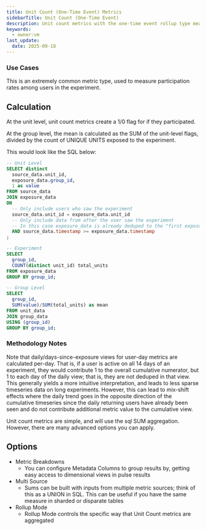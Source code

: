 ```yaml
---
title: Unit Count (One-Time Event) Metrics
sidebarTitle: Unit Count (One-Time Event)
description: Unit count metrics with the one-time event rollup type measure if a unit performed an action any time after being exposed to the experiment.
keywords:
  - owner:vm
last_update:
  date: 2025-09-18
---
```


### Use Cases

This is an extremely common metric type, used to measure participation rates among users in the experiment.

## Calculation

At the unit level, unit count metrics create a 1/0 flag for if they participated.

At the group level, the mean is calculated as the SUM of the unit-level flags, divided by the count of UNIQUE UNITS exposed to the experiment.

This would look like the SQL below:

```sql expandable
-- Unit Level
SELECT distinct
  source_data.unit_id,
  exposure_data.group_id,
  1 as value
FROM source_data
JOIN exposure_data
ON
  -- Only include users who saw the experiment
  source_data.unit_id = exposure_data.unit_id
  -- Only include data from after the user saw the experiment
  -- In this case exposure_data is already deduped to the "first exposure"
  AND source_data.timestamp >= exposure_data.timestamp
;

-- Experiment
SELECT
  group_id,
  COUNT(distinct unit_id) total_units
FROM exposure_data
GROUP BY group_id;

-- Group Level
SELECT
  group_id,
  SUM(value)/SUM(total_units) as mean
FROM unit_data
JOIN group_data
USING (group_id)
GROUP BY group_id;
```

### Methodology Notes

Note that daily/days-since-exposure views for user-day metrics are calculated per-day. That is, if a user is active on all 14 days of an experiment, they would contribute 1 to the overall cumulative numerator, but 1 to each day of the daily view; that is, they are not deduped in that view. This generally yields a more intuitive interpretation, and leads to less sparse timeseries data on long experiments. However, this can lead to mix-shift effects where the daily trend goes in the opposite direction of the cumulative timeseries since the daily returning users have already been seen and do not contribute additional metric value to the cumulative view.

Unit count metrics are simple, and will use the sql SUM aggregation. However, there are many advanced options you can apply.

## Options

- Metric Breakdowns
  - You can configure Metadata Columns to group results by, getting easy access to dimensional views in pulse results
- Multi Source
  - Sums can be built with inputs from multiple metric sources; think of this as a UNION in SQL. This can be useful if you have the same measure in sharded or disparate tables
- Rollup Mode
  - Rollup Mode controls the specific way that Unit Count metrics are aggregated

